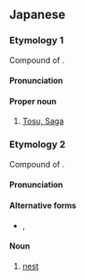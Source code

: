 ==Japanese==
{{wikipedia|lang=ja}}

===Etymology 1===
{{ja-kanjitab|と|す|yomi=k}}
Compound of {{affix|sort=とす|ja|鳥|tr1=to|t1=bird|栖|tr2=su|t2=nest}}.

====Pronunciation====
{{ja-pron|yomi=k|とす}}

====Proper noun====
{{ja-pos|proper|とす}}

# [[w:Tosu, Saga|Tosu, Saga]]

===Etymology 2===
{{ja-kanjitab|sort=とぐら|yomi=irr}}
Compound of {{affix|sort=とぐら|ja|鳥|tr1=to|座|tr2=kura}}. {{rendaku2|sort=とぐら|kura|gura}}

====Pronunciation====
{{ja-pron|yomi=irr|とぐら}}

====Alternative forms====
* {{ja-l|塒}}, {{ja-l|鳥座}}

====Noun====
{{ja-noun|とぐら}}

# [[nest]]